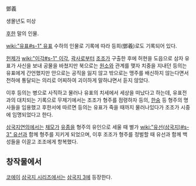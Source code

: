 鄧義

생몰년도 미상

[[후한]] 말의 인물.

[[wiki:"유표#s-1" 유표]] 수하의 인물로 기록에 따라 등희(鄧羲)로도 기록되어 있다.

[[헌제]]가 [[wiki:"이각#s-1" 이각]], [[곽사]]로부터 [[조조]]가 구출한 후에 허현을 도읍으로 삼자 유표가 사신을 보내 공물을 바쳤지만 북으로는 [[원소]]와 관계를 맺자 치중을 지내던 등의는 유표에게 간언했지만 안으로는 공직을 잃지 않고 밖으로는 맹주를 배신하지 않는다면서 천하에 통달되는 의리로 어찌하여 괴이하게 말하냐면서 듣지 않았다.

이후 등의는 병으로 사직하고 물러나 유표의 치세에서 세상을 떠났다고 하는데, 유표전과의 대치되는 기록으로 무제기에서는 조조가 형주를 점령하자 등의, [[한숭]] 등 형주의 명사들을 임용했고 후한서에 따르면 등의는 유표가 죽을 때까지 물러나있다가 조조가 시중에 임명되었다고 한다.

[[삼국지연의]]에서는 [[채모]]가 [[유종]]을 형주의 유인으로 세울 때 별가 [[wiki:"유선(삼국지)#s-3" 유선]]과 함께 형주를 지키게 되었으며, 이후 조조가 형주를 정벌할 때 유선과 함께 백성들을 이끌고 조조에게 항복했다.

== 창작물에서 ==
[[코에이]] [[삼국지 시리즈]]에서는 [[삼국지 3]]에 등장한다.
